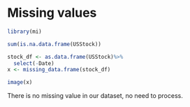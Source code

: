 # Missing values

```r
library(mi)

sum(is.na.data.frame(USStock))

stock_df <- as.data.frame(USStock)%>%
  select(-Date)
x <- missing_data.frame(stock_df)

image(x)
```

There is no missing value in our dataset, no need to process.
